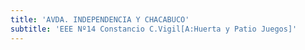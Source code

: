 ```yaml
---
title: 'AVDA. INDEPENDENCIA Y CHACABUCO'
subtitle: 'EEE Nº14 Constancio C.Vigil[A:Huerta y Patio Juegos]'
---
```



